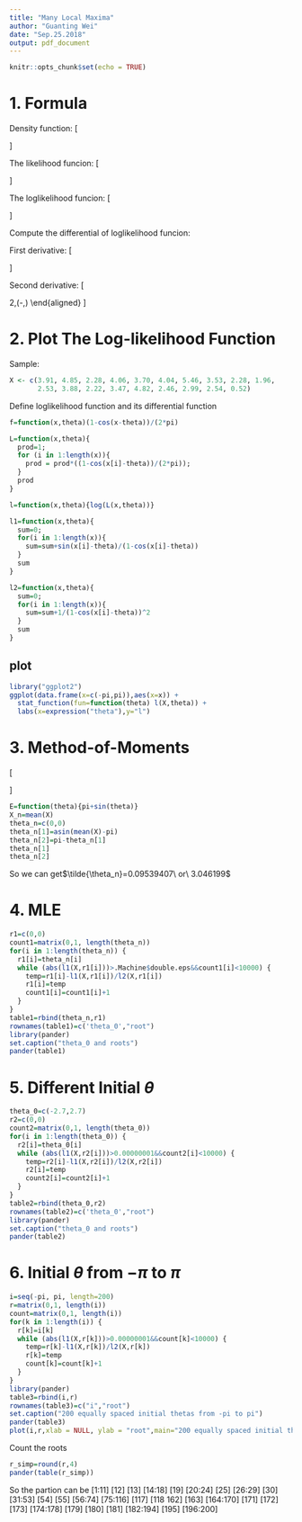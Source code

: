 ```yaml
---
title: "Many Local Maxima"
author: "Guanting Wei"
date: "Sep.25.2018"
output: pdf_document
---
```


```r
knitr::opts_chunk$set(echo = TRUE)
```

# 1. Formula
Density function:
\[
\begin{aligned}
f(x;\theta)=\frac{1-\cos(x-\theta)}{2\pi},
\\0\leq x\leq 2\pi,\theta\in (-\pi,\pi)
\end{aligned}
\eqno{(1.1)}
\]

The likelihood funcion:
\[
\begin{aligned}
L(\theta)=\prod_{i=1}^{n}f(X_{i};\theta)
\\0\leq x\leq 2\pi,\theta\in (-\pi,\pi)
\end{aligned}
\eqno{(1.2)}
\]

The loglikelihood funcion:
\[
\begin{aligned}
{l(\theta)}=\ln L(\theta)=\sum_{i=1}^{n}\ln f(X_{i};\theta)=\sum_{i=1}^{n}\ln[\frac{1-\cos(x-\theta)}{2\pi}]
\\0\leq x\leq 2\pi,\theta\in (-\pi,\pi)
\end{aligned}
\eqno{(1.3)}
\]

Compute the differential of loglikelihood funcion:

First derivative:
\[
\begin{aligned}
{l'(\theta)}=\sum_{i=1}^{n}\frac{\sin(X_{i}-\theta)}{1-\cos(X_{i}-\theta)}
\\0\leq x\leq 2\pi,\theta\in (-\pi,\pi)
\end{aligned}
\eqno{(1.4)}
\]

Second derivative:
\[
\begin{aligned}
{l''(\theta)}=\sum_{i=1}^{n}\frac{1}{[1-\cos(X_{i}-\theta)]^2}\
\\0\leq x\leq 2\pi,\theta\in (-\pi,\pi)
\end{aligned}
\eqno{(1.5)}
\]

# 2. Plot The Log-likelihood Function

Sample:
```r
X <- c(3.91, 4.85, 2.28, 4.06, 3.70, 4.04, 5.46, 3.53, 2.28, 1.96,
       2.53, 3.88, 2.22, 3.47, 4.82, 2.46, 2.99, 2.54, 0.52)
```

Define loglikelihood function and its differential function
```r
f=function(x,theta)(1-cos(x-theta))/(2*pi)

L=function(x,theta){
  prod=1;
  for (i in 1:length(x)){
    prod = prod*((1-cos(x[i]-theta))/(2*pi));
  }
  prod
}

l=function(x,theta){log(L(x,theta))}

l1=function(x,theta){
  sum=0;
  for(i in 1:length(x)){
    sum=sum+sin(x[i]-theta)/(1-cos(x[i]-theta))
  }
  sum
}

l2=function(x,theta){
  sum=0;
  for(i in 1:length(x)){
    sum=sum+1/(1-cos(x[i]-theta))^2
  }
  sum
}

```
## plot
```r
library("ggplot2")
ggplot(data.frame(x=c(-pi,pi)),aes(x=x)) + 
  stat_function(fun=function(theta) l(X,theta)) + 
  labs(x=expression("theta"),y="l")
```

# 3. Method-of-Moments

\[
\begin{aligned}
E(X|\theta)&=\int_{0}^{2\pi}xf(x;\theta)\mathrm{d}x\\&=\int_{0}^{2\pi}x\frac{1-\cos(x-\theta)}{2\pi}\mathrm{d}x\\&=\frac{1}{2\pi}\int_{0}^{2\pi}x\mathrm{d}[x-\sin (x-\theta)]\\&=\frac{1}{2\pi}\left \{ x[x-\sin (x-\theta)]\bigg|_{0}^{2\pi}-\int_{0}^{2\pi}x-\sin (x-\theta)\mathrm{d}x \right \}\\&=\pi+\sin (\theta)
\end{aligned}
\]
```r
E=function(theta){pi+sin(theta)}
X_n=mean(X)
theta_n=c(0,0)
theta_n[1]=asin(mean(X)-pi)
theta_n[2]=pi-theta_n[1]
theta_n[1]
theta_n[2]
```
So we can get$\tilde{\theta_n}=0.09539407\ or\ 3.046199$

# 4. MLE
```r
r1=c(0,0)
count1=matrix(0,1, length(theta_n))
for(i in 1:length(theta_n)) {
  r1[i]=theta_n[i]
  while (abs(l1(X,r1[i]))>.Machine$double.eps&&count1[i]<10000) {
    temp=r1[i]-l1(X,r1[i])/l2(X,r1[i])
    r1[i]=temp
    count1[i]=count1[i]+1
  }
}
table1=rbind(theta_n,r1)
rownames(table1)=c('theta_0',"root")
library(pander)
set.caption("theta_0 and roots")
pander(table1)
```


# 5. Different Initial $\theta$
```r
theta_0=c(-2.7,2.7)
r2=c(0,0)
count2=matrix(0,1, length(theta_0))
for(i in 1:length(theta_0)) {
  r2[i]=theta_0[i]
  while (abs(l1(X,r2[i]))>0.00000001&&count2[i]<10000) {
    temp=r2[i]-l1(X,r2[i])/l2(X,r2[i])
    r2[i]=temp
    count2[i]=count2[i]+1
  }
}
table2=rbind(theta_0,r2)
rownames(table2)=c('theta_0',"root")
library(pander)
set.caption("theta_0 and roots")
pander(table2)
```

# 6. Initial $\theta$ from $-\pi$ to $\pi$
```r
i=seq(-pi, pi, length=200)
r=matrix(0,1, length(i))
count=matrix(0,1, length(i))
for(k in 1:length(i)) {
  r[k]=i[k]
  while (abs(l1(X,r[k]))>0.00000001&&count[k]<10000) {
    temp=r[k]-l1(X,r[k])/l2(X,r[k])
    r[k]=temp
    count[k]=count[k]+1
  }
}
library(pander)
table3=rbind(i,r)
rownames(table3)=c("i","root")
set.caption("200 equally spaced initial thetas from -pi to pi")
pander(table3)
plot(i,r,xlab = NULL, ylab = "root",main="200 equally spaced initial thetas from -pi to pi")
```

Count the roots
```r
r_simp=round(r,4)
pander(table(r_simp))
```

So the partion can be
[1:11] [12] [13] [14:18] [19] [20:24] [25] [26:29] [30] [31:53] [54]
[55]  [56:74]  [75:116]  [117]  [118  162]  [163]  [164:170]  [171]  [172]
[173]  [174:178]  [179]  [180]  [181]  [182:194]  [195]  [196:200]
